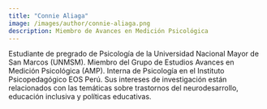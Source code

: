 ```yaml
---
title: "Connie Aliaga"
image: /images/author/connie-aliaga.png
description: Miembro de Avances en Medición Psicológica
---
```


Estudiante de pregrado de Psicología de la Universidad Nacional Mayor de San Marcos (UNMSM). Miembro del Grupo de Estudios Avances en Medición Psicológica (AMP). Interna de Psicología en el Instituto Psicopedagógico EOS Perú. Sus intereses de investigación están relacionados con las temáticas sobre trastornos del neurodesarrollo, educación inclusiva y políticas educativas.